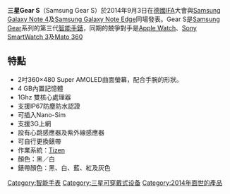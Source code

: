 {{unreferenced|time=2015-10-15T12:14:21+00:00}}
'''三星Gear S'''（Samsung Gear S）於2014年9月3日在[[德國|德國]][[柏林國際廣播展|IFA]]大會與[[Samsung_Galaxy_Note_4|Samsung Galaxy Note 4]]及[[Samsung_Galaxy_Note_Edge|Samsung Galaxy Note Edge]]同場發表。Gear S是[[Samsung_Gear|Samsung Gear]]系列的第三代[[智能手錶|智能手錶]]，同期的兢爭對手是[[Apple_Watch|Apple Watch]]、[[Sony_SmartWatch_3|Sony SmartWatch 3]]及[[Mato_360|Mato 360]]

==特點==
*2吋360×480 Super AMOLED曲面螢幕，配合手腕的形狀。
*4 GB內置記憶體
*1Ghz 雙核心處理器
*支援IP67防塵防水認證
*可插入Nano-Sim
*支援3G上網
*設有心跳感應器及紫外線感應器
*可自行更換錶帶
*作業系統：[[Tizen|Tizen]] 
*顏色：黑／白
*錶帶顏色：黑、白、藍、紅及灰色

{{Smartwatch}}

[[Category:智能手表|Category:智能手表]]
[[Category:三星可穿戴式设备|Category:三星可穿戴式设备]]
[[Category:2014年面世的產品|Category:2014年面世的產品]]